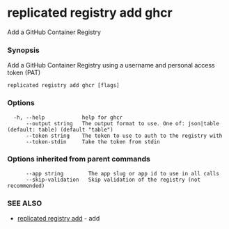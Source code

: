 # replicated registry add ghcr

Add a GitHub Container Registry

### Synopsis

Add a GitHub Container Registry using a username and personal access token (PAT)

```
replicated registry add ghcr [flags]
```

### Options

```
  -h, --help            help for ghcr
      --output string   The output format to use. One of: json|table (default: table) (default "table")
      --token string    The token to use to auth to the registry with
      --token-stdin     Take the token from stdin
```

### Options inherited from parent commands

```
      --app string        The app slug or app id to use in all calls
      --skip-validation   Skip validation of the registry (not recommended)
```

### SEE ALSO

* [replicated registry add](replicated-cli-registry-add)	 - add

